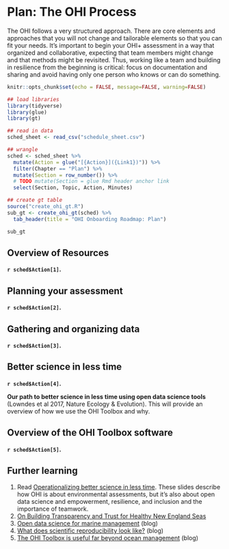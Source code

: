 # Plan: The OHI Process {#process}

The OHI follows a very structured approach. There are core elements and approaches that you will not change and tailorable elements so that you can fit your needs. It's important to begin your OHI+ assessment in a way that organized and collaborative, expecting that team members might change and that methods might be revisited. Thus, working like a team and building in resilience from the beginning is critical: focus on documentation and sharing and avoid having only one person who knows or can do something. 

```r
knitr::opts_chunk$set(echo = FALSE, message=FALSE, warning=FALSE)

## load libraries
library(tidyverse)
library(glue)
library(gt)

## read in data
sched_sheet <- read_csv("schedule_sheet.csv") 
```

```r
## wrangle
sched <- sched_sheet %>%
  mutate(Action = glue("[{Action}]({Link1})")) %>%
  filter(Chapter == "Plan") %>%
  mutate(Section = row_number()) %>%
  # TODO mutate(Section = glue Rmd header anchor link
  select(Section, Topic, Action, Minutes)

## create gt table
source("create_ohi_gt.R")
sub_gt <- create_ohi_gt(sched) %>%
  tab_header(title = "OHI Onboarding Roadmap: Plan")

sub_gt

```

## Overview of Resources

**`r sched$Action[1]`.**

## Planning your assessment

**`r sched$Action[2]`.**

## Gathering and organizing data

**`r sched$Action[3]`.**

## Better science in less time

**`r sched$Action[4]`.**

**Our path to better science in less time using open data science tools** (Lowndes et al 2017, Nature Ecology & Evolution). This will provide an overview of how we use the OHI Toolbox and why.


## Overview of the OHI Toolbox software

**`r sched$Action[5]`.**



## Further learning {#plan-further}

1.  Read [Operationalizing better science in less time](https://docs.google.com/presentation/d/1OHe4C2B9cGnT9niSguXwsWiK0M2sDsdeNjTOLWAgBX4/edit?usp=sharing). These slides describe how OHI is about environmental assessments, but it's also about open data science and empowerment, resilience, and inclusion and the importance of teamwork. 
1. [On Building Transparency and Trust for Healthy New England Seas](https://ohi-science.org/news/transparent-trust-new-england-seas)
1. [Open data science for marine management](https://ohi-science.org/news/ohi-and-open-data-science) (blog)
1. [What does scientific reproducibility look like?](https://ohi-science.org/news/scientific-reproducibility-with-fellows) (blog)
1. [The OHI Toolbox is useful far beyond ocean management](https://ohi-science.org/news/what-is-the-ohi-toolbox) (blog)


<!---
1. Teams. *TODO*. team roles, seaside chats, have meeting notes, write down decisions, etc. OHI+ examples Onboarding transparency, stakeholder engagement, teams open data science

This process is summarized on the [ohi-science.org OHI+ page](https://ohi-science.org/projects/ohi-plus/).

--->

